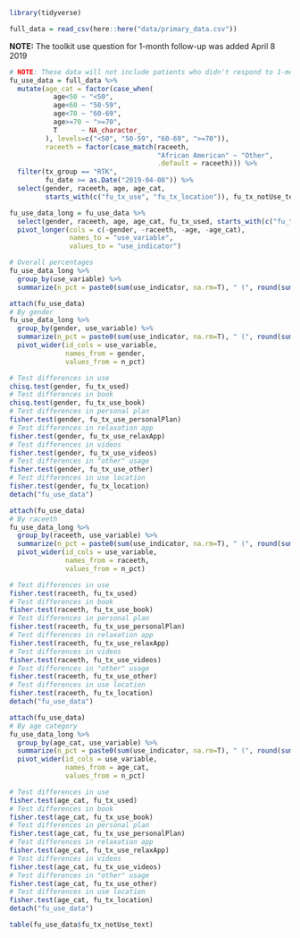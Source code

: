 
```r
library(tidyverse)

full_data = read_csv(here::here("data/primary_data.csv"))
```

**NOTE:** The toolkit use question for 1-month follow-up was added April 8 2019

```r
# NOTE: These data will not include patients who didn't respond to 1-month followup
fu_use_data = full_data %>%
  mutate(age_cat = factor(case_when(
           age<50 ~ "<50",
           age<60 ~ "50-59",
           age<70 ~ "60-69",
           age>=70 ~ ">=70",
           T      ~ NA_character_
         ), levels=c("<50", "50-59", "60-69", ">=70")),
         raceeth = factor(case_match(raceeth,
                                     "African American" ~ "Other",
                                     .default = raceeth))) %>%
  filter(tx_group == "RTK",
         fu_date >= as.Date("2019-04-08")) %>%
  select(gender, raceeth, age, age_cat, 
         starts_with(c("fu_tx_use", "fu_tx_location")), fu_tx_notUse_text)

fu_use_data_long = fu_use_data %>%
  select(gender, raceeth, age, age_cat, fu_tx_used, starts_with(c("fu_tx_use_", "fu_tx_location_"))) %>%
  pivot_longer(cols = c(-gender, -raceeth, -age, -age_cat),
               names_to = "use_variable",
               values_to = "use_indicator")

# Overall percentages
fu_use_data_long %>%
  group_by(use_variable) %>%
  summarize(n_pct = paste0(sum(use_indicator, na.rm=T), " (", round(sum(use_indicator, na.rm=T)/n()*100, 2), "%)"), .groups="keep")
```

```r
attach(fu_use_data)
# By gender
fu_use_data_long %>%
  group_by(gender, use_variable) %>%
  summarize(n_pct = paste0(sum(use_indicator, na.rm=T), " (", round(sum(use_indicator, na.rm=T)/n()*100, 2), "%)"), .groups="keep") %>%
  pivot_wider(id_cols = use_variable,
              names_from = gender,
              values_from = n_pct)

# Test differences in use
chisq.test(gender, fu_tx_used)
# Test differences in book
chisq.test(gender, fu_tx_use_book)
# Test differences in personal plan
fisher.test(gender, fu_tx_use_personalPlan)
# Test differences in relaxation app
fisher.test(gender, fu_tx_use_relaxApp)
# Test differences in videos
fisher.test(gender, fu_tx_use_videos)
# Test differences in "other" usage
fisher.test(gender, fu_tx_use_other)
# Test differences in use location
fisher.test(gender, fu_tx_location)
detach("fu_use_data")
```

```r
attach(fu_use_data)
# By raceeth
fu_use_data_long %>%
  group_by(raceeth, use_variable) %>%
  summarize(n_pct = paste0(sum(use_indicator, na.rm=T), " (", round(sum(use_indicator, na.rm=T)/n()*100, 2), "%)")) %>%
  pivot_wider(id_cols = use_variable,
              names_from = raceeth,
              values_from = n_pct)

# Test differences in use
fisher.test(raceeth, fu_tx_used)
# Test differences in book
fisher.test(raceeth, fu_tx_use_book)
# Test differences in personal plan
fisher.test(raceeth, fu_tx_use_personalPlan)
# Test differences in relaxation app
fisher.test(raceeth, fu_tx_use_relaxApp)
# Test differences in videos
fisher.test(raceeth, fu_tx_use_videos)
# Test differences in "other" usage
fisher.test(raceeth, fu_tx_use_other)
# Test differences in use location
fisher.test(raceeth, fu_tx_location)
detach("fu_use_data")
```

```r
attach(fu_use_data)
# By age category
fu_use_data_long %>%
  group_by(age_cat, use_variable) %>%
  summarize(n_pct = paste0(sum(use_indicator, na.rm=T), " (", round(sum(use_indicator, na.rm=T)/n()*100, 2), "%)")) %>%
  pivot_wider(id_cols = use_variable,
              names_from = age_cat,
              values_from = n_pct)

# Test differences in use
fisher.test(age_cat, fu_tx_used)
# Test differences in book
fisher.test(age_cat, fu_tx_use_book)
# Test differences in personal plan
fisher.test(age_cat, fu_tx_use_personalPlan)
# Test differences in relaxation app
fisher.test(age_cat, fu_tx_use_relaxApp)
# Test differences in videos
fisher.test(age_cat, fu_tx_use_videos)
# Test differences in "other" usage
fisher.test(age_cat, fu_tx_use_other)
# Test differences in use location
fisher.test(age_cat, fu_tx_location)
detach("fu_use_data")
```

```r
table(fu_use_data$fu_tx_notUse_text)
```
